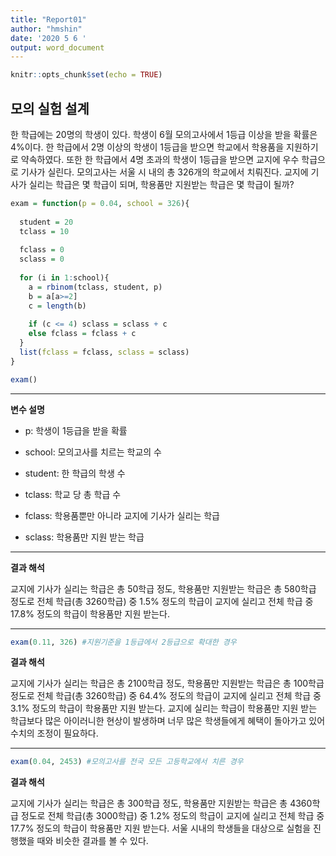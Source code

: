 ---
title: "Report01"
author: "hmshin"
date: '2020 5 6 '
output: word_document
---

```{r setup, include=FALSE}
knitr::opts_chunk$set(echo = TRUE)
```

## 모의 실험 설계
한 학급에는 20명의 학생이 있다. 학생이 6월 모의고사에서 1등급 이상을 받을 확률은 4%이다. 한 학급에서 2명 이상의 학생이 1등급을 받으면 학교에서 학용품을 지원하기로 약속하였다. 또한 한 학급에서 4명 초과의 학생이 1등급을 받으면 교지에 우수 학급으로 기사가 실린다. 모의고사는 서울 시 내의 총 326개의 학교에서 치뤄진다. 교지에 기사가 실리는 학급은 몇 학급이 되며, 학용품만 지원받는 학급은 몇 학급이 될까?

```{r}
exam = function(p = 0.04, school = 326){
  
  student = 20
  tclass = 10
  
  fclass = 0
  sclass = 0
  
  for (i in 1:school){
    a = rbinom(tclass, student, p)
    b = a[a>=2]
    c = length(b)
    
    if (c <= 4) sclass = sclass + c
    else fclass = fclass + c
  }
  list(fclass = fclass, sclass = sclass)
}

exam()

```

***

**변수 설명**

- p: 학생이 1등급을 받을 확률

- school: 모의고사를 치르는 학교의 수

- student: 한 학급의 학생 수

- tclass: 학교 당 총 학급 수

- fclass: 학용품뿐만 아니라 교지에 기사가 실리는 학급

- sclass: 학용품만 지원 받는 학급

***

**결과 해석**

교지에 기사가 실리는 학급은 총 50학급 정도,
학용품만 지원받는 학급은 총 580학급 정도로
전체 학급(총 3260학급) 중 1.5% 정도의 학급이 교지에 실리고
전체 학급 중 17.8% 정도의 학급이 학용품만 지원 받는다.

***

```{r}

exam(0.11, 326) #지원기준을 1등급에서 2등급으로 확대한 경우

```

**결과 해석**

교지에 기사가 실리는 학급은 총 2100학급 정도,
학용품만 지원받는 학급은 총 100학급 정도로
전체 학급(총 3260학급) 중 64.4% 정도의 학급이 교지에 실리고
전체 학급 중 3.1% 정도의 학급이 학용품만 지원 받는다.
교지에 실리는 학급이 학용품만 지원 받는 학급보다 많은 아이러니한 현상이 발생하며 너무 많은 학생들에게 혜택이 돌아가고 있어 수치의 조정이 필요하다.

***

```{r}

exam(0.04, 2453) #모의고사를 전국 모든 고등학교에서 치른 경우

```

**결과 해석**

교지에 기사가 실리는 학급은 총 300학급 정도,
학용품만 지원받는 학급은 총 4360학급 정도로
전체 학급(총 3000학급) 중 1.2% 정도의 학급이 교지에 실리고
전체 학급 중 17.7% 정도의 학급이 학용품만 지원 받는다.
서울 시내의 학생들을 대상으로 실험을 진행했을 때와 비슷한 결과를 볼 수 있다.